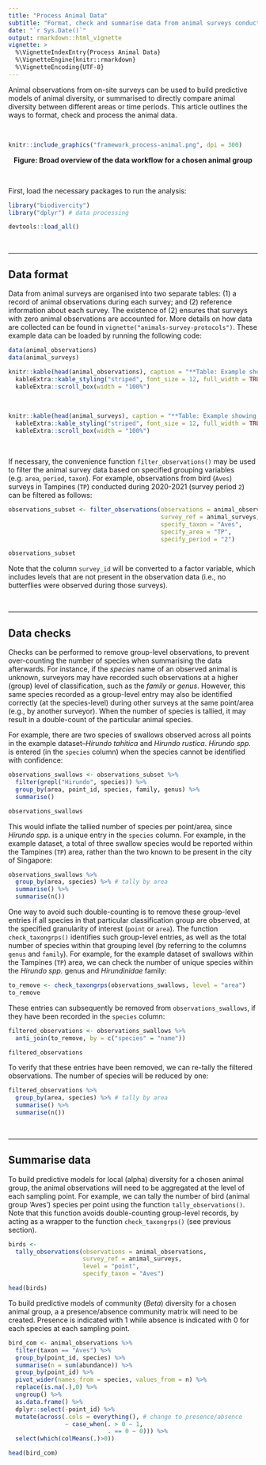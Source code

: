 ```yaml
---
title: "Process Animal Data"
subtitle: "Format, check and summarise data from animal surveys conducted at point locations"
date: "`r Sys.Date()`"
output: rmarkdown::html_vignette
vignette: >
  %\VignetteIndexEntry{Process Animal Data}
  %\VignetteEngine{knitr::rmarkdown}
  %\VignetteEncoding{UTF-8}
---
```


Animal observations from on-site surveys can be used to build predictive models of animal diversity, or summarised to directly compare animal diversity between different areas or time periods. This article outlines the ways to format, check and process the animal data.

<br>

```r
knitr::include_graphics("framework_process-animal.png", dpi = 300)
```
<center><b> Figure: Broad overview of the data workflow for a chosen animal group </b></center>

<br>

First, load the necessary packages to run the analysis:

```r
library("biodivercity")
library("dplyr") # data processing
```

```r
devtools::load_all()
```

<br>

---

## Data format

Data from animal surveys are organised into two separate tables: (1) a record of animal observations during each survey; and (2) reference information about each survey. The existence of (2) ensures that surveys with zero animal observations are accounted for. More details on how data are collected can be found in `vignette("animals-survey-protocols")`. These example data can be loaded by running the following code:

```r
data(animal_observations)
data(animal_surveys)
```

```r

knitr::kable(head(animal_observations), caption = "**Table: Example showing animal observations recorded during surveys.** Each row represents a unique observation at a specified time, which includes the species name and count (abundance) of individuals. Refer to `help(animal_observations)` for more information.") %>%
  kableExtra::kable_styling("striped", font_size = 12, full_width = TRUE) %>%
  kableExtra::scroll_box(width = "100%")
```

<br>

```r

knitr::kable(head(animal_surveys), caption = "**Table: Example showing the information recorded for each animal survey.** Each row represents a unique 30-minute survey. Refer to `help(animal_surveys)` for more information.") %>%
  kableExtra::kable_styling("striped", font_size = 12, full_width = TRUE) %>% 
  kableExtra::scroll_box(width = "100%")
```

<br>

If necessary, the convenience function  `filter_observations()` may be used to filter the animal survey data based on specified grouping variables (e.g. `area`, `period`, `taxon`). For example, observations from bird (`Aves`) surveys in Tampines (`TP`) conducted during 2020-2021 (survey period `2`) can be filtered as follows:

```r

observations_subset <- filter_observations(observations = animal_observations, 
                                           survey_ref = animal_surveys,
                                           specify_taxon = "Aves",
                                           specify_area = "TP",
                                           specify_period = "2")

observations_subset
```

Note that the column `survey_id` will be converted to a factor variable, which includes levels that are not present in the observation data (i.e., no butterflies were observed during those surveys).

<br>

---

## Data checks

Checks can be performed to remove group-level observations, to prevent over-counting the number of species when summarising the data afterwards. For instance, if the _species_ name of an observed animal is unknown, surveyors may have recorded such observations at a higher (group) level of classification, such as the _family_ or _genus_. However, this same species recorded as a group-level entry may also be identified correctly (at the species-level) during other surveys at the same point/area (e.g., by another surveyor). When the number of species is tallied, it may result in a double-count of the particular animal species.

For example, there are two species of swallows observed across all points in the example dataset–*Hirundo tahitica* and *Hirundo rustica*. *Hirundo spp.* is entered (in the `species` column) when the species cannot be identified with confidence: 

```r
observations_swallows <- observations_subset %>% 
  filter(grepl("Hirundo", species)) %>% 
  group_by(area, point_id, species, family, genus) %>% 
  summarise()

observations_swallows
```

This would inflate the tallied number of species per point/area, since _Hirundo spp._ is a unique entry in the `species` column. For example, in the example dataset, a total of three swallow species would be reported within the Tampines (`TP`) area, rather than the two known to be present in the city of Singapore:

```r
observations_swallows %>% 
  group_by(area, species) %>% # tally by area
  summarise() %>%
  summarise(n())
```

One way to avoid such double-counting is to remove these group-level entries if all species in that particular classification group are observed, at the specified granularity of interest (`point` or `area`). The function `check_taxongrps()` identifies such group-level entries, as well as the total number of species within that grouping level (by referring to the columns `genus` and `family`). For example, for the example dataset of swallows within the Tampines (`TP`) area, we can check the number of unique species within the _Hirundo spp._ genus and _Hirundinidae_ family:

```r
to_remove <- check_taxongrps(observations_swallows, level = "area")
to_remove
```

These entries can subsequently be removed from `observations_swallows`, if they have been recorded in the `species` column: 

```r
filtered_observations <- observations_swallows %>%
  anti_join(to_remove, by = c("species" = "name"))

filtered_observations
```

To verify that these entries have been removed, we can re-tally the filtered observations. The number of species will be reduced by one:

```r
filtered_observations %>% 
  group_by(area, species) %>% # tally by area
  summarise() %>%
  summarise(n())
```

<br>

---

## Summarise data

To build predictive models for local (alpha) diversity for a chosen animal group, the animal observations will need to be aggregated at the level of each sampling point. For example, we can tally the number of bird (animal group 'Aves') species per point using the function `tally_observations()`. Note that this function avoids double-counting group-level records, by acting as a wrapper to the function `check_taxongrps()` (see previous section).

```r
birds <- 
  tally_observations(observations = animal_observations, 
                     survey_ref = animal_surveys,
                     level = "point",
                     specify_taxon = "Aves")

head(birds)
```

To build predictive models of community (_Beta_) diversity for a chosen animal group, a a presence/absence community matrix will need to be created. Presence is indicated with 1 while absence is indicated with 0 for each species at each sampling point.

```r
bird_com <- animal_observations %>% 
  filter(taxon == "Aves") %>%
  group_by(point_id, species) %>%
  summarise(n = sum(abundance)) %>%
  group_by(point_id) %>%
  pivot_wider(names_from = species, values_from = n) %>%
  replace(is.na(.),0) %>%
  ungroup() %>%
  as.data.frame() %>% 
  dplyr::select(-point_id) %>%
  mutate(across(.cols = everything(), # change to presence/absence
                ~ case_when(. > 0 ~ 1,
                            . == 0 ~ 0))) %>%
  select(which(colMeans(.)>0))

head(bird_com)
```

